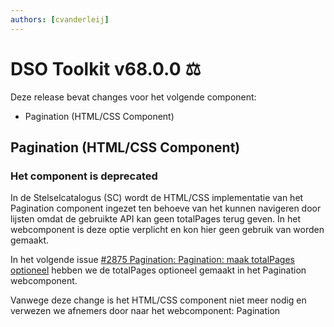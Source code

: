 ```yaml
---
authors: [cvanderleij]
---
```


# DSO Toolkit v68.0.0 ⚖️

Deze release bevat changes voor het volgende component:

- Pagination (HTML/CSS Component)

<!-- truncate -->

## Pagination (HTML/CSS Component)

### Het component is deprecated

In de Stelselcatalogus (SC) wordt de HTML/CSS implementatie van het Pagination component ingezet ten behoeve van het
kunnen navigeren door lijsten omdat de gebruikte API kan geen totalPages terug geven. In het webcomponent is deze
optie verplicht en kon hier geen gebruik van worden gemaakt.

In het volgende issue [#2875 Pagination: Pagination: maak totalPages optioneel](https://github.com/dso-toolkit/dso-toolkit/issues/2875) hebben we de totalPages optioneel gemaakt in het Pagination webcomponent.

Vanwege deze change is het HTML/CSS component niet meer nodig en verwezen we afnemers door naar het webcomponent: Pagination
